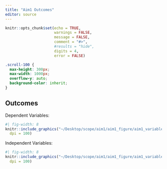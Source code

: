 ```yaml
---
title: "Aim1 Outcomes"
editor: source
---
```


```r
knitr::opts_chunk$set(echo = TRUE,
                      warnings = FALSE,
                      message = FALSE,
                      comment = "#>",
                      #results = "hide",
                      digits = 4,
                      error = FALSE)
```

```css
.scroll-100 {
  max-height: 300px;
  max-width: 1000px;
  overflow-y: auto;
  background-color: inherit;
}
```

## Outcomes {#sec-outcomes}

Dependent Variables: 

```r
#| fig-width: 8
knitr::include_graphics("~/Desktop/scope/aim1/aim1_figure/aim1_variables1.png", 
  dpi = 100)
```


Independent Variables: 

```r
#| fig-width: 8
knitr::include_graphics("~/Desktop/scope/aim1/aim1_figure/aim1_variables2.png", 
  dpi = 100)
```


